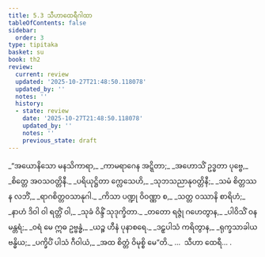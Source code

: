 ```yaml
---
title: 5.3 သီဟာထေရီဂါထာ
tableOfContents: false
sidebar:
  order: 3
type: tipitaka
basket: su
book: th2
review:
  current: review
  updated: '2025-10-27T21:48:50.118078'
  updated_by: ''
  notes: ''
  history:
  - state: review
    date: '2025-10-27T21:48:50.118078'
    updated_by: ''
    notes: ''
    previous_state: draft
---
```



<ReviewStatus review={frontmatter.review} showDetails={true} />

<HypothesisAnnotation frontmatter={frontmatter} />

<DynamicBreadcrumb />

<Division number="77" book="th2" e="ch" v="19" p="389">

<Paragraph number="121" type="verses" book="th2">
_“အယောနိသော မနသိကာရာ,_  
_ကာမရာဂေန အဋ္ဋိတာ;_  
_အဟောသိံ ဥဒ္ဓတာ ပုဗ္ဗေ,_  
_စိတ္တေ အဝသဝတ္တိနီ._  

</Paragraph>

</Division>
<Division number="78" book="th2" e="ch" v="19" p="389">

<Paragraph number="122" type="verses" book="th2">
_ပရိယုဋ္ဌိတာ က္လေသေဟိ,_  
_သုဘသညာနုဝတ္တိနီ;_  
_သမံ စိတ္တဿ န လဘိံ,_  
_ရာဂစိတ္တဝသာနုဂါ._  

</Paragraph>

</Division>
<Division number="79" book="th2" e="ch" v="19" p="389">

<Paragraph number="123" type="verses" book="th2">
_ကိသာ ပဏ္ဍု ဝိဝဏ္ဏာ စ,_  
_သတ္တ ဝဿာနိ စာရိဟံ;_  
_နာဟံ ဒိဝါ ဝါ ရတ္တိံ ဝါ,_  
_သုခံ ဝိန္ဒိံ သုဒုက္ခိတာ._  

</Paragraph>

</Division>
<Division number="80" book="th2" e="ch" v="19" p="389">

<Paragraph number="124" type="verses" book="th2">
_တတော ရဇ္ဇုံ ဂဟေတွာန,_  
_ပါဝိသိံ ဝနမန္တရံ;_  
_ဝရံ မေ ဣဓ ဥဗ္ဗန္ဓံ,_  
_ယဉ္စ ဟီနံ ပုနာစရေ._  

</Paragraph>

</Division>
<Division number="81" book="th2" e="ch" v="19" p="389">

<Paragraph number="125" type="verses" book="th2">
_ဒဠှပါသံ ကရိတွာန,_  
_ရုက္ခသာခါယ ဗန္ဓိယ;_  
_ပက္ခိပိံ ပါသံ ဂီဝါယံ,_  
_အထ စိတ္တံ ဝိမုစ္စိ မေ”တိ._  


</Paragraph>
</Division>

<Paragraph number="126" type="center" book="th2">
…  သီဟာ ထေရီ… .
</Paragraph>